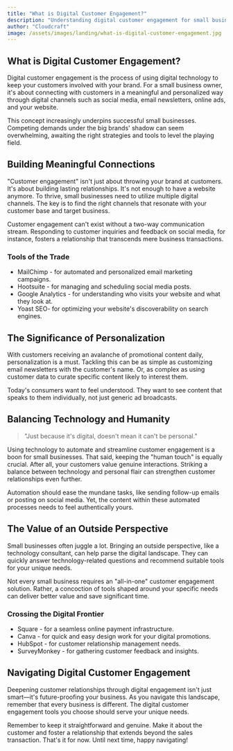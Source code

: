 ```yaml
---
title: "What is Digital Customer Engagement?"
description: "Understanding digital customer engagement for small businesses and exploring ways to build meaningful relationships with customers online."
author: "Cloudcraft"
image: /assets/images/landing/what-is-digital-customer-engagement.jpg
---
```


## What is Digital Customer Engagement?

Digital customer engagement is the process of using digital technology to keep your customers involved with your brand. For a small business owner, it's about connecting with customers in a meaningful and personalized way through digital channels such as social media, email newsletters, online ads, and your website.

This concept increasingly underpins successful small businesses. Competing demands under the big brands' shadow can seem overwhelming, awaiting the right strategies and tools to level the playing field.

<ServicesBlurb />

## Building Meaningful Connections

"Customer engagement" isn't just about throwing your brand at customers. It's about building lasting relationships. It's not enough to have a website anymore. To thrive, small businesses need to utilize multiple digital channels. The key is to find the right channels that resonate with your customer base and target business.

Customer engagement can't exist without a two-way communication stream. Responding to customer inquiries and feedback on social media, for instance, fosters a relationship that transcends mere business transactions.

### Tools of the Trade

 * MailChimp - for automated and personalized email marketing campaigns.
 * Hootsuite - for managing and scheduling social media posts.
 * Google Analytics - for understanding who visits your website and what they look at.
 * Yoast SEO- for optimizing your website's discoverability on search engines.

## The Significance of Personalization

With customers receiving an avalanche of promotional content daily, personalization is a must. Tackling this can be as simple as customizing email newsletters with the customer's name. Or, as complex as using customer data to curate specific content likely to interest them.

Today's consumers want to feel understood. They want to see content that speaks to them individually, not just generic ad broadcasts. 

<GetStartedBlurb />

## Balancing Technology and Humanity

<blockquote>"Just because it's digital, doesn't mean it can't be personal."</blockquote>

Using technology to automate and streamline customer engagement is a boon for small businesses. That said, keeping the "human touch" is equally crucial. After all, your customers value genuine interactions. Striking a balance between technology and personal flair can strengthen customer relationships even further.

Automation should ease the mundane tasks, like sending follow-up emails or posting on social media. Yet, the content within these automated processes needs to feel authentically yours.

## The Value of an Outside Perspective

Small businesses often juggle a lot. Bringing an outside perspective, like a technology consultant, can help parse the digital landscape. They can quickly answer technology-related questions and recommend suitable tools for your unique needs.

Not every small business requires an "all-in-one" customer engagement solution. Rather, a concoction of tools shaped around your specific needs can deliver better value and save significant time.

### Crossing the Digital Frontier

 * Square - for a seamless online payment infrastructure.
 * Canva - for quick and easy design work for your digital promotions.
 * HubSpot - for customer relationship management needs.
 * SurveyMonkey - for gathering customer feedback and insights.

## Navigating Digital Customer Engagement

Deepening customer relationships through digital engagement isn't just smart—it's future-proofing your business. As you navigate this landscape, remember that every business is different. The digital customer engagement tools you choose should serve your unique needs.

Remember to keep it straightforward and genuine. Make it about the customer and foster a relationship that extends beyond the sales transaction. That's it for now. Until next time, happy navigating!
